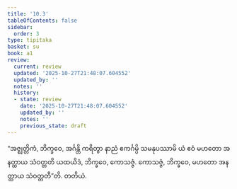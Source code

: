 ```yaml
---
title: '10.3'
tableOfContents: false
sidebar:
  order: 3
type: tipitaka
basket: su
book: a1
review:
  current: review
  updated: '2025-10-27T21:48:07.604552'
  updated_by: ''
  notes: ''
  history:
  - state: review
    date: '2025-10-27T21:48:07.604552'
    updated_by: ''
    notes: ''
    previous_state: draft
---
```



<ReviewStatus review={frontmatter.review} showDetails={true} />

<HypothesisAnnotation frontmatter={frontmatter} />

<DynamicBreadcrumb />

<Division number="100" book="a1" e="ch" v="15" p="16">

<Paragraph number="210" book="a1">
“အဇ္ဈတ္တိကံ, ဘိက္ခဝေ, အင်္ဂန္တိ ကရိတွာ နာညံ ဧကင်္ဂမ္ပိ သမနုပဿာမိ ယံ ဧဝံ မဟတော အနတ္ထာယ သံဝတ္တတိ ယထယိဒံ, ဘိက္ခဝေ, ကောသဇ္ဇံ. ကောသဇ္ဇံ, ဘိက္ခဝေ, မဟတော အနတ္ထာယ သံဝတ္တတီ”တိ.

</Paragraph>
</Division>

<Paragraph number="211" type="center" book="a1">
တတိယံ.
</Paragraph>